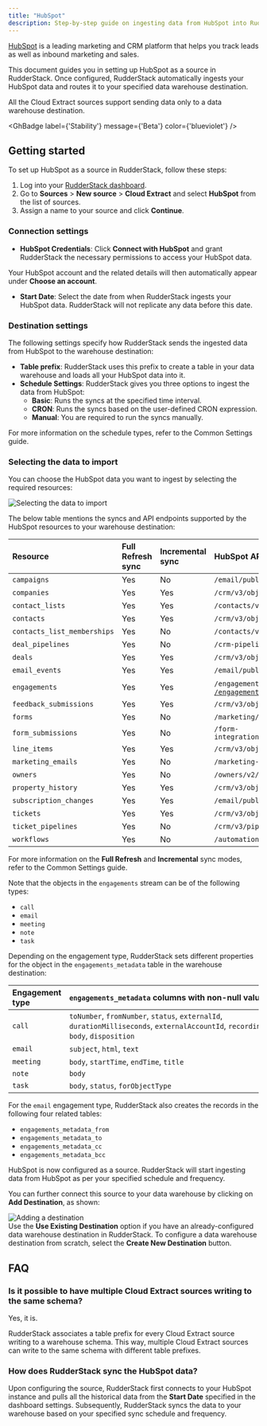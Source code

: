 ```yaml
---
title: "HubSpot"
description: Step-by-step guide on ingesting data from HubSpot into RudderStack.
---
```


[HubSpot](https://www.HubSpot.com/) is a leading marketing and CRM platform that helps you track leads as well as inbound marketing and sales.

This document guides you in setting up HubSpot as a source in RudderStack. Once configured, RudderStack automatically ingests your HubSpot data and routes it to your specified data warehouse destination.

<div class="warningBlock">
All the Cloud Extract sources support sending data only to a <Link to="/destinations/warehouse-destinations/">data warehouse destination</Link>.
</div>

<GhBadge
  label={'Stability'}
  message={'Beta'}
  color={'blueviolet'}
/>

## Getting started

To set up HubSpot as a source in RudderStack, follow these steps:

1. Log into your [RudderStack dashboard](https://app.rudderstack.com/).
2. Go to **Sources** > **New source** > **Cloud Extract** and select **HubSpot** from the list of sources.
3. Assign a name to your source and click **Continue**.

### Connection settings

* **HubSpot Credentials**: Click **Connect with HubSpot** and grant RudderStack the necessary permissions to access your HubSpot data.

<div class="infoBlock">
Your HubSpot account and the related details will then automatically appear under <strong>Choose an account</strong>.
</div>

* **Start Date**: Select the date from when RudderStack ingests your HubSpot data. RudderStack will not replicate any data before this date.

### Destination settings

The following settings specify how RudderStack sends the ingested data from HubSpot to the warehouse destination:

- **Table prefix**: RudderStack uses this prefix to create a table in your data warehouse and loads all your HubSpot data into it.
- **Schedule Settings**: RudderStack gives you three options to ingest the data from HubSpot:
    - **Basic**: Runs the syncs at the specified time interval. 
    - **CRON**: Runs the syncs based on the user-defined CRON expression.
    - **Manual**: You are required to run the syncs manually.

<div class="infoBlock">
For more information on the schedule types, refer to the <Link to="/sources/extract/common-settings/">Common Settings</Link> guide.
</div>

### Selecting the data to import

You can choose the HubSpot data you want to ingest by selecting the required resources:

<img src="../../assets/cloud-extract-sources/hubspot-connection-settings-2.png" alt="Selecting the data to import" />

The below table mentions the syncs and API endpoints supported by the HubSpot resources to your warehouse destination:

| Resource | Full Refresh sync | Incremental sync | HubSpot API endpoint |
| :---| :---- | :---- | :---- |
| `campaigns` |  Yes | No | `/email/public/v1/campaigns/{campaignId}` |
| `companies` | Yes | Yes |  `/crm/v3/objects/company` |
| `contact_lists` | Yes | Yes |  `/contacts/v1/lists` |
| `contacts` | Yes | Yes |  `/crm/v3/objects/contact` |
| `contacts_list_memberships` | Yes | No |  `/contacts/v1/lists/all/contacts/all`|
| `deal_pipelines` | Yes | No | `/crm-pipelines/v1/pipelines/deals` |
| `deals` | Yes | Yes |  `/crm/v3/objects/deals/search`|
| `email_events` | Yes | Yes |  `/email/public/v1/events`|
| `engagements` | Yes | Yes |  `/engagements/v1/engagements/paged` or <br /> [`/engagements/v1/engagements/recent/modified`](https://legacydocs.hubspot.com/docs/methods/engagements/get-recent-engagements) |
| `feedback_submissions` | Yes | Yes |  `/crm/v3/objects/feedback_submissions`|
| `forms` | Yes | No |  `/marketing/v3/forms/` |
| `form_submissions` | Yes | No |  `/form-integrations/v1/submissions/forms/:form_guid` |
| `line_items` | Yes | Yes |  `/crm/v3/objects/line_items`|
| `marketing_emails` | Yes | No |   `/marketing-emails/v1/emails/with-statistics` |
| `owners` |  Yes | No |  `/owners/v2/owners/`|
| `property_history` |  Yes | Yes |  `/crm/v3/objects/products`|
| `subscription_changes` |  Yes | Yes |  `/email/public/v1/subscriptions/timeline`|
| `tickets` |  Yes | Yes |  `/crm/v3/objects/tickets`|
| `ticket_pipelines` |  Yes | No |  `/crm/v3/pipelines/ticket`|
| `workflows` |  Yes | No |  `/automation/v3/workflows`|

<div class="infoBlock">
For more information on the <strong>Full Refresh</strong> and <strong>Incremental</strong> sync modes, refer to the <Link to="/sources/extract/common-settings/#sync-modes">Common Settings</Link> guide.
</div>

Note that the objects in the `engagements` stream can be of the following types:

- `call`
- `email`
- `meeting`
- `note`
- `task`

Depending on the engagement type, RudderStack sets different properties for the object in the `engagements_metadata` table in the warehouse destination:

| Engagement type | `engagements_metadata` columns with non-null values |
| :--- | :----|
| `call` | `toNumber`, `fromNumber`, `status`, `externalId`, <br />`durationMilliseconds`, `externalAccountId`, `recordingUrl`,<br />`body`, `disposition` |
| `email` | `subject`, `html`, `text` |
| `meeting` | `body`, `startTime`, `endTime`, `title` |
| `note` | `body` |
| `task` | `body`, `status`, `forObjectType` |

<div class="infoBlock">
For the <code class="inline-code">email</code> engagement type, RudderStack also creates the records in the following four related tables:
<ul>
<li><code class="inline-code">engagements_metadata_from</code></li>
<li><code class="inline-code">engagements_metadata_to</code></li>
<li><code class="inline-code">engagements_metadata_cc</code></li>
<li><code class="inline-code">engagements_metadata_bcc</code></li>
</ul>
</div>

HubSpot is now configured as a source. RudderStack will start ingesting data from HubSpot as per your specified schedule and frequency.

You can further connect this source to your data warehouse by clicking on **Add Destination**, as shown:

<img src="../../assets/cloud-extract-sources/add-destination.png" alt="Adding a destination" />

<div class="successBlock">
Use the <strong>Use Existing Destination</strong> option if you have an already-configured data warehouse destination in RudderStack. To configure a data warehouse destination from scratch, select the <strong>Create New Destination</strong> button.
</div>

## FAQ

### Is it possible to have multiple Cloud Extract sources writing to the same schema?

Yes, it is.

RudderStack associates a table prefix for every Cloud Extract source writing to a warehouse schema. This way, multiple Cloud Extract sources can write to the same schema with different table prefixes.

### How does RudderStack sync the HubSpot data?

Upon configuring the source, RudderStack first connects to your HubSpot instance and pulls all the historical data from the **Start Date** specified in the dashboard settings. Subsequently, RudderStack syncs the data to your warehouse based on your specified sync schedule and frequency.